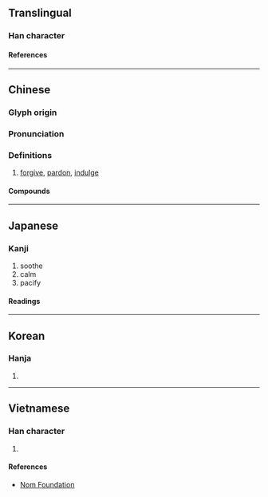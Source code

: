 {{character info}}
==Translingual==

===Han character===
{{Han char|rn=40|rad=宀|as=06|sn=9|four=30227|canj=JKB|ids=⿱宀有}}

====References====
{{Han ref|kx=0285.030|dkj=07137|dj=0563.050|hdz=20925.010|uh=5BA5}}

----

==Chinese==
{{zh-forms}}

===Glyph origin===
{{Han etym}}

===Pronunciation===
{{zh-pron
|m=yòu
|m-s=
|c=jau6
|c-t=
|g=
|h=pfs=yu;gd=yu4
|j=
|mb=
|md=
|mn=iū
|mn-t=iu6
|w=
|x=
|mc=y
|oc=y
|ma=
|cat=v
}}

===Definitions===
{{zh-hanzi}}

# [[forgive]], [[pardon]], [[indulge]]

====Compounds====
{{zh-der|恩宥|原宥|宥貸|含宥|宥恕|宥弼|宥密|宥坐器|寬宥|宥減|宥免|恕宥|弘宥|相宥|特宥|赦宥}}

----

==Japanese==

===Kanji===
{{ja-kanji|grade=|rs=宀06}}

# soothe
# calm
# pacify

====Readings====
{{ja-readings
|goon=う
|kanon=ゆう<いう
|kun=なだ-める, ゆる-す}}

----

==Korean==

===Hanja===
{{ko-hanja|유}}

# {{rfdef|ko|sort=宀06}}

----

==Vietnamese==

===Han character===
{{vi-readings|rs=宀06|reading=hựu}}

# {{rfdef|vi|sort=宀06}}

====References====
* [http://nomfoundation.org/common/nom_details.php?codepoint=5ba5 Nom Foundation]